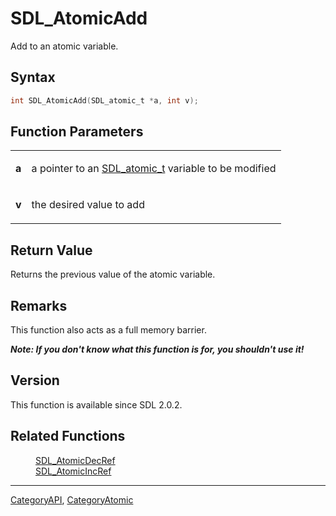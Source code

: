 = SDL_AtomicAdd =

Add to an atomic variable.

== Syntax ==

<syntaxhighlight lang='c'>
int SDL_AtomicAdd(SDL_atomic_t *a, int v);
</syntaxhighlight>

== Function Parameters ==

{|
|'''a'''
|a pointer to an [[SDL_atomic_t]] variable to be modified
|-
|'''v'''
|the desired value to add
|}

== Return Value ==

Returns the previous value of the atomic variable.

== Remarks ==

This function also acts as a full memory barrier.

'''''Note: If you don't know what this function is for, you shouldn't use
it!'''''

== Version ==

This function is available since SDL 2.0.2.

== Related Functions ==

:[[SDL_AtomicDecRef]]
:[[SDL_AtomicIncRef]]

----
[[CategoryAPI]], [[CategoryAtomic]]


